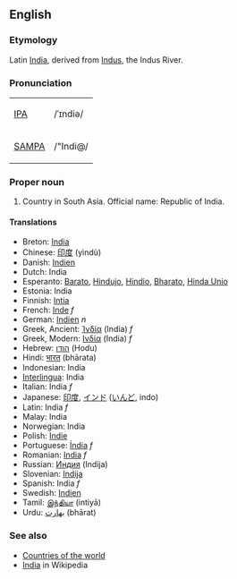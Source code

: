 ==English==
===Etymology===
Latin [[India]], derived from [[Indus]], the Indus River.

===Pronunciation===
{| border=1 cellpadding=5
| [[w:IPA|IPA]] || /ˈɪndiə/
|-
| [[w:SAMPA|SAMPA]] || /"Indi@/
|}

===Proper noun===
# Country in South Asia. Official name: Republic of India.

====Translations====
*Breton: [[India]]
*Chinese: [[印度]] (yìndù)
*Danish: [[Indien]]
*Dutch: India
*Esperanto: [[Barato]], [[Hindujo]], [[Hindio]], [[Bharato]], [[Hinda Unio]]
*Estonia: India
*Finnish: [[Intia]]
*French: [[Inde]] ''f''
*German: [[Indien]] ''n''
*Greek, Ancient: [[Ἰνδία]] (India) ''f''
*Greek, Modern: [[Ινδία]] (India) ''f'' 
*Hebrew: [[הודו]] (Hodu)
*Hindi: [[भारत]] (bhārata)
*Indonesian: India
*[[Interlingua]]: India
*Italian: India ''f''
*Japanese: [[印度]], [[インド]] ([[いんど]], indo)
*Latin: India ''f''
*Malay: India
*Norwegian: India
*Polish: [[Indie]]
*Portuguese: [[Índia]] ''f''
*Romanian: [[India]] ''f''
*Russian: [[Индия]] (Indija)
*Slovenian: [[Indija]]
*Spanish: India ''f''
*Swedish: [[Indien]]
*Tamil: [[இந்தியா]] (intiyā)
*Urdu: [[بهارت]] (bhārat)

===See also===
* [[Countries of the world]]
* [[w:India|India]] in Wikipedia
